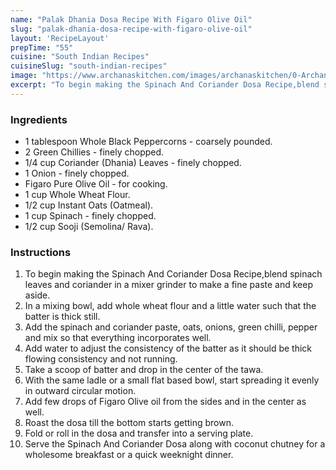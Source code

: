 ---
name: "Palak Dhania Dosa Recipe With Figaro Olive Oil"
slug: "palak-dhania-dosa-recipe-with-figaro-olive-oil"
layout: 'RecipeLayout'
prepTime: "55"
cuisine: "South Indian Recipes"
cuisineSlug: "south-indian-recipes"
image: "https://www.archanaskitchen.com/images/archanaskitchen/0-Archanas-Kitchen-Recipes/2017/0-Archana/12-short-format-Palak_Dhania_Dosa_With_Oats_Figaro_Olive_Oil-1.jpg"
excerpt: "To begin making the Spinach And Coriander Dosa Recipe,blend spinach leaves and coriander in a mixer grinder to make a fine paste and keep aside"
---

### Ingredients

- 1 tablespoon Whole Black Peppercorns - coarsely pounded.
- 2 Green Chillies - finely chopped.
- 1/4 cup Coriander (Dhania) Leaves - finely chopped.
- 1 Onion - finely chopped.
- Figaro Pure Olive Oil - for cooking.
- 1 cup Whole Wheat Flour.
- 1/2 cup Instant Oats (Oatmeal).
- 1 cup Spinach - finely chopped.
- 1/2 cup Sooji (Semolina/ Rava).

### Instructions

1. To begin making the Spinach And Coriander Dosa Recipe,blend spinach leaves and coriander in a mixer grinder to make a fine paste and keep aside.
1. In a mixing bowl, add whole wheat flour and a little water such that the batter is thick still.
1. Add the spinach and coriander paste, oats, onions, green chilli, pepper and mix so that everything incorporates well.
1. Add water to adjust the consistency of the batter as it should be thick flowing consistency and not running.
1. Take a scoop of batter and drop in the center of the tawa.
1. With the same ladle or a small flat based bowl, start spreading it evenly in outward circular motion.
1. Add few drops of Figaro Olive oil from the sides and in the center as well.
1. Roast the dosa till the bottom starts getting brown.
1. Fold or roll in the dosa and transfer into a serving plate.
1. Serve the Spinach And Coriander Dosa along with coconut chutney for a wholesome breakfast or a quick weeknight dinner.
